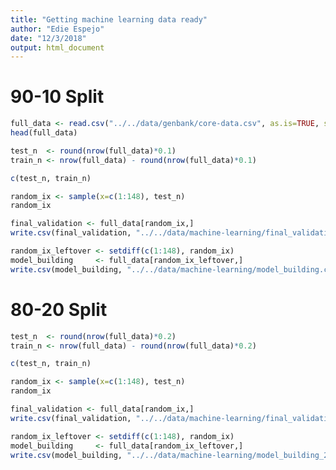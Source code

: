 ```yaml
---
title: "Getting machine learning data ready"
author: "Edie Espejo"
date: "12/3/2018"
output: html_document
---
```


# 90-10 Split

```r
full_data <- read.csv("../../data/genbank/core-data.csv", as.is=TRUE, stringsAsFactors=FALSE)[,-1]
head(full_data)
```

```r
test_n  <- round(nrow(full_data)*0.1)
train_n <- nrow(full_data) - round(nrow(full_data)*0.1)

c(test_n, train_n)
```


```r
random_ix <- sample(x=c(1:148), test_n)
random_ix
```

```r
final_validation <- full_data[random_ix,]
write.csv(final_validation, "../../data/machine-learning/final_validation.csv")
```

```r
random_ix_leftover <- setdiff(c(1:148), random_ix)
model_building     <- full_data[random_ix_leftover,]
write.csv(model_building, "../../data/machine-learning/model_building.csv")
```

# 80-20 Split
```r
test_n  <- round(nrow(full_data)*0.2)
train_n <- nrow(full_data) - round(nrow(full_data)*0.2)

c(test_n, train_n)
```


```r
random_ix <- sample(x=c(1:148), test_n)
random_ix
```

```r
final_validation <- full_data[random_ix,]
write.csv(final_validation, "../../data/machine-learning/final_validation_2.csv")
```

```r
random_ix_leftover <- setdiff(c(1:148), random_ix)
model_building     <- full_data[random_ix_leftover,]
write.csv(model_building, "../../data/machine-learning/model_building_2.csv")
```